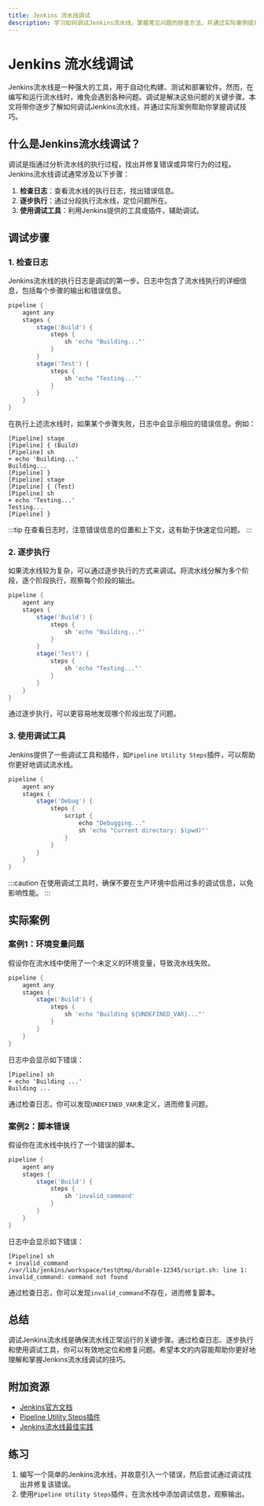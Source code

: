```yaml
---
title: Jenkins 流水线调试
description: 学习如何调试Jenkins流水线，掌握常见问题的排查方法，并通过实际案例提升调试技能。
---
```


# Jenkins 流水线调试

Jenkins流水线是一种强大的工具，用于自动化构建、测试和部署软件。然而，在编写和运行流水线时，难免会遇到各种问题。调试是解决这些问题的关键步骤。本文将带你逐步了解如何调试Jenkins流水线，并通过实际案例帮助你掌握调试技巧。

## 什么是Jenkins流水线调试？

调试是指通过分析流水线的执行过程，找出并修复错误或异常行为的过程。Jenkins流水线调试通常涉及以下步骤：

1. **检查日志**：查看流水线的执行日志，找出错误信息。
2. **逐步执行**：通过分段执行流水线，定位问题所在。
3. **使用调试工具**：利用Jenkins提供的工具或插件，辅助调试。

## 调试步骤

### 1. 检查日志

Jenkins流水线的执行日志是调试的第一步。日志中包含了流水线执行的详细信息，包括每个步骤的输出和错误信息。

```groovy
pipeline {
    agent any
    stages {
        stage('Build') {
            steps {
                sh 'echo "Building..."'
            }
        }
        stage('Test') {
            steps {
                sh 'echo "Testing..."'
            }
        }
    }
}
```

在执行上述流水线时，如果某个步骤失败，日志中会显示相应的错误信息。例如：

```
[Pipeline] stage
[Pipeline] { (Build)
[Pipeline] sh
+ echo 'Building...'
Building...
[Pipeline] }
[Pipeline] stage
[Pipeline] { (Test)
[Pipeline] sh
+ echo 'Testing...'
Testing...
[Pipeline] }
```

:::tip
在查看日志时，注意错误信息的位置和上下文，这有助于快速定位问题。
:::

### 2. 逐步执行

如果流水线较为复杂，可以通过逐步执行的方式来调试。将流水线分解为多个阶段，逐个阶段执行，观察每个阶段的输出。

```groovy
pipeline {
    agent any
    stages {
        stage('Build') {
            steps {
                sh 'echo "Building..."'
            }
        }
        stage('Test') {
            steps {
                sh 'echo "Testing..."'
            }
        }
    }
}
```

通过逐步执行，可以更容易地发现哪个阶段出现了问题。

### 3. 使用调试工具

Jenkins提供了一些调试工具和插件，如`Pipeline Utility Steps`插件，可以帮助你更好地调试流水线。

```groovy
pipeline {
    agent any
    stages {
        stage('Debug') {
            steps {
                script {
                    echo "Debugging..."
                    sh 'echo "Current directory: $(pwd)"'
                }
            }
        }
    }
}
```

:::caution
在使用调试工具时，确保不要在生产环境中启用过多的调试信息，以免影响性能。
:::

## 实际案例

### 案例1：环境变量问题

假设你在流水线中使用了一个未定义的环境变量，导致流水线失败。

```groovy
pipeline {
    agent any
    stages {
        stage('Build') {
            steps {
                sh 'echo "Building ${UNDEFINED_VAR}..."'
            }
        }
    }
}
```

日志中会显示如下错误：

```
[Pipeline] sh
+ echo 'Building ...'
Building ...
```

通过检查日志，你可以发现`UNDEFINED_VAR`未定义，进而修复问题。

### 案例2：脚本错误

假设你在流水线中执行了一个错误的脚本。

```groovy
pipeline {
    agent any
    stages {
        stage('Build') {
            steps {
                sh 'invalid_command'
            }
        }
    }
}
```

日志中会显示如下错误：

```
[Pipeline] sh
+ invalid_command
/var/lib/jenkins/workspace/test@tmp/durable-12345/script.sh: line 1: invalid_command: command not found
```

通过检查日志，你可以发现`invalid_command`不存在，进而修复脚本。

## 总结

调试Jenkins流水线是确保流水线正常运行的关键步骤。通过检查日志、逐步执行和使用调试工具，你可以有效地定位和修复问题。希望本文的内容能帮助你更好地理解和掌握Jenkins流水线调试的技巧。

## 附加资源

- [Jenkins官方文档](https://www.jenkins.io/doc/)
- [Pipeline Utility Steps插件](https://plugins.jenkins.io/pipeline-utility-steps/)
- [Jenkins流水线最佳实践](https://www.jenkins.io/doc/book/pipeline/best-practices/)

## 练习

1. 编写一个简单的Jenkins流水线，并故意引入一个错误，然后尝试通过调试找出并修复该错误。
2. 使用`Pipeline Utility Steps`插件，在流水线中添加调试信息，观察输出。
